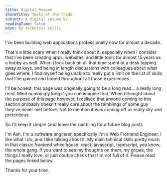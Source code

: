 ```yaml
---
title: Digital Résumé
shareTitle: Tools of the Trade
subject: A digital résumé by
readingTime: false
noun: my technical skills
---
```


I've been building web applications professionally now for almost a decade.

<!-- end -->

That's a little scary when I really think about it, especially when I consider
that I've been creating apps, websites, and little tools for almost 15 years as
a hobby as well. When I look back on all that time spent at a desk tapping away
at keys, and being in length discussions with colleagues about what goes where,
I find myself being unable to really put a limit on the list of skills that I've
gained and honed throughout all those experiences.

I'll be honest, this page was originally going to be a long read... a really long
read. Mind numbingly long if you can imagine that. When I thought about the
purpose of this page however, I realised that anyone coming to this section
probably doesn't really care about the ramblings of some guy they've never met
before. Not to mention it was coming off as really dry and pretentious.

So I'll keep it simple (and leave the rambling for a future blog post):

I'm Ash. I'm a software engineer, specifically I'm a
Web Frontend Engineer. I like what I do, and I like talking about it. My main
tehnical skills pretty much in that classic frontend wheelhouse: react,
javascript, typescript, you know, the whole gang. If you want
to see my thoughts on them, my gripes, the things I really love, or just double
check that I'm not full of it. Please read the pages linked below.

Thanks for your time.

<Picture
  src="/posts/resume.jpg"
  alt="Sunrise at the park"
  caption="I don't have an artsy photo of myself so here's a sunrise"
  aspect={3}
  width="100%"
/>
